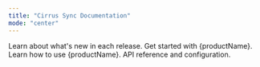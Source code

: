 ```yaml
---
title: "Cirrus Sync Documentation"
mode: "center"
---
```



<IntroSnippet productName="Cirrus Sync" />

<CardGroup cols={2}>
  <Card title="Changelog" icon="pen-to-square" href="changelog">
    Learn about what's new in each release.
  </Card>
  <Card
    title="Getting started"
    icon="image"
    href="getting-started"
  >
    Get started with {productName}.
  </Card>
    <Card
    title="User guide"
    icon="image"
    href="user-guide/user-guide"
  >
    Learn how to use {productName}.
  </Card>
  <Card title="Developer guide" icon="image" href="dev-guide/configuration">
    API reference and configuration.
  </Card>
</CardGroup>